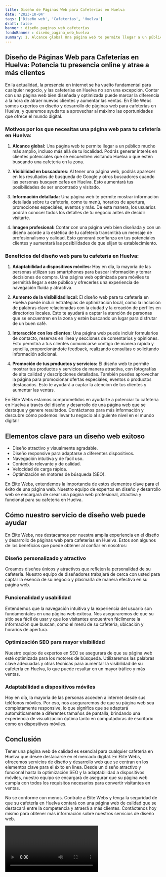 ```yaml
---
title: Diseño de Páginas Web para Cafeterías en Huelva
date: '2023-10-04'
tags: ['Diseño web', 'Cafeterías', 'Huelva']
draft: false
banner : diseño_paginas_web_cafeterías
fondoBanner : diseño_pagina_web_huelva
summary: 1. Alcance global Una página web te permite llegar a un público mucho más amplio, incluso más allá de tu localidad. Podrás generar interés en clientes potenciales que se encuentren visitando Huelva o que estén buscando una cafetería en la zona.
---
```


## Diseño de Páginas Web para Cafeterías en Huelva: Potencia tu presencia online y atrae a más clientes
En la actualidad, la presencia en internet se ha vuelto fundamental para cualquier negocio, y las cafeterías en Huelva no son una excepción. Contar con una página web bien diseñada y optimizada puede marcar la diferencia a la hora de atraer nuevos clientes y aumentar las ventas. En Élite Webs somos expertos en diseño y desarrollo de páginas web para cafeterías en Huelva, y queremos ayudarte a aprovechar al máximo las oportunidades que ofrece el mundo digital.  

### Motivos por los que necesitas una página web para tu cafetería en Huelva:

1. **Alcance global:** Una página web te permite llegar a un público mucho más amplio, incluso más allá de tu localidad. Podrás generar interés en clientes potenciales que se encuentren visitando Huelva o que estén buscando una cafetería en la zona.

2. **Visibilidad en buscadores:** Al tener una página web, podrás aparecer en los resultados de búsqueda de Google y otros buscadores cuando las personas busquen cafes en Huelva. Esto aumentará tus posibilidades de ser encontrado y visitado.

3. **Información detallada:** Una página web te permite mostrar información detallada sobre tu cafetería, como tu menú, horarios de apertura, promociones especiales, eventos y más. De esta manera, los usuarios podrán conocer todos los detalles de tu negocio antes de decidir visitarte.

4. **Imagen profesional:** Contar con una página web bien diseñada y con un diseño acorde a la estética de tu cafetería transmitirá un mensaje de profesionalismo y calidad. Esto generará confianza en tus potenciales clientes y aumentará las posibilidades de que elijan tu establecimiento.

### Beneficios del diseño web para tu cafetería en Huelva:

1. **Adaptabilidad a dispositivos móviles:** Hoy en día, la mayoría de las personas utilizan sus smartphones para buscar información y tomar decisiones de compra. Una página web optimizada para móviles te permitirá llegar a este público y ofrecerles una experiencia de navegación fluida y atractiva.

2. **Aumento de la visibilidad local:** El diseño web para tu cafetería en Huelva puede incluir estrategias de optimización local, como la inclusión de palabras clave relacionadas con la ciudad y la creación de perfiles en directorios locales. Esto te ayudará a captar la atención de personas que se encuentren en la zona y estén buscando un lugar para disfrutar de un buen café.

3. **Interacción con los clientes:** Una página web puede incluir formularios de contacto, reservas en línea y secciones de comentarios y opiniones. Esto permitirá a tus clientes comunicarse contigo de manera rápida y sencilla, proporcionándote feedback, realizando consultas o solicitando información adicional.

4. **Promoción de tus productos y servicios:** El diseño web te permite mostrar tus productos y servicios de manera atractiva, con fotografías de alta calidad y descripciones detalladas. También puedes aprovechar la página para promocionar ofertas especiales, eventos o productos destacados. Esto te ayudará a captar la atención de tus clientes y aumentar las ventas.

En Élite Webs estamos comprometidos en ayudarte a potenciar tu cafetería en Huelva a través del diseño y desarrollo de una página web que se destaque y genere resultados. Contáctanos para más información y descubre cómo podemos llevar tu negocio al siguiente nivel en el mundo digital!

<GifSeo />

<Cta />

## Elementos clave para un diseño web exitoso

- Diseño atractivo y visualmente agradable.
- Diseño responsive para adaptarse a diferentes dispositivos.
- Navegación intuitiva y de fácil uso.
- Contenido relevante y de calidad.
- Velocidad de carga rápida.
- Optimización en motores de búsqueda (SEO).

En Élite Webs, entendemos la importancia de estos elementos clave para el éxito de una página web. Nuestro equipo de expertos en diseño y desarrollo web se encargará de crear una página web profesional, atractiva y funcional para su cafetería en Huelva.

## Cómo nuestro servicio de diseño web puede ayudar

En Élite Webs, nos destacamos por nuestra amplia experiencia en el diseño y desarrollo de páginas web para cafeterías en Huelva. Estos son algunos de los beneficios que puede obtener al confiar en nosotros:

### Diseño personalizado y atractivo
Creamos diseños únicos y atractivos que reflejen la personalidad de su cafetería. Nuestro equipo de diseñadores trabajará de cerca con usted para captar la esencia de su negocio y plasmarla de manera efectiva en su página web.

### Funcionalidad y usabilidad
Entendemos que la navegación intuitiva y la experiencia del usuario son fundamentales en una página web exitosa. Nos aseguraremos de que su sitio sea fácil de usar y que los visitantes encuentren fácilmente la información que buscan, como el menú de su cafetería, ubicación y horarios de apertura.

### Optimización SEO para mayor visibilidad
Nuestro equipo de expertos en SEO se asegurará de que su página web esté optimizada para los motores de búsqueda. Utilizaremos las palabras clave adecuadas y otras técnicas para aumentar la visibilidad de su cafetería en Huelva, lo que puede resultar en un mayor tráfico y más ventas.

### Adaptabilidad a dispositivos móviles
Hoy en día, la mayoría de las personas acceden a internet desde sus teléfonos móviles. Por eso, nos aseguraremos de que su página web sea completamente responsive, lo que significa que se adaptará automáticamente a diferentes tamaños de pantalla, brindando una experiencia de visualización óptima tanto en computadoras de escritorio como en dispositivos móviles.

## Conclusión

Tener una página web de calidad es esencial para cualquier cafetería en Huelva que desee destacarse en el mercado digital. En Élite Webs, ofrecemos servicios de diseño y desarrollo web que se centran en los elementos clave para el éxito en línea. Desde un diseño atractivo y funcional hasta la optimización SEO y la adaptabilidad a dispositivos móviles, nuestro equipo se encargará de asegurar que su página web cumpla con todos los requisitos necesarios para convertir visitantes en ventas.

No se conforme con menos. Contrate a Élite Webs y tenga la seguridad de que su cafetería en Huelva contará con una página web de calidad que se destacará entre la competencia y atraerá a más clientes. Contáctenos hoy mismo para obtener más información sobre nuestros servicios de diseño web.

<Video />

<CtaBot job='Cafeterías' city='Huelva'/>

<Gmaps query='Huelva+españa+maps' />